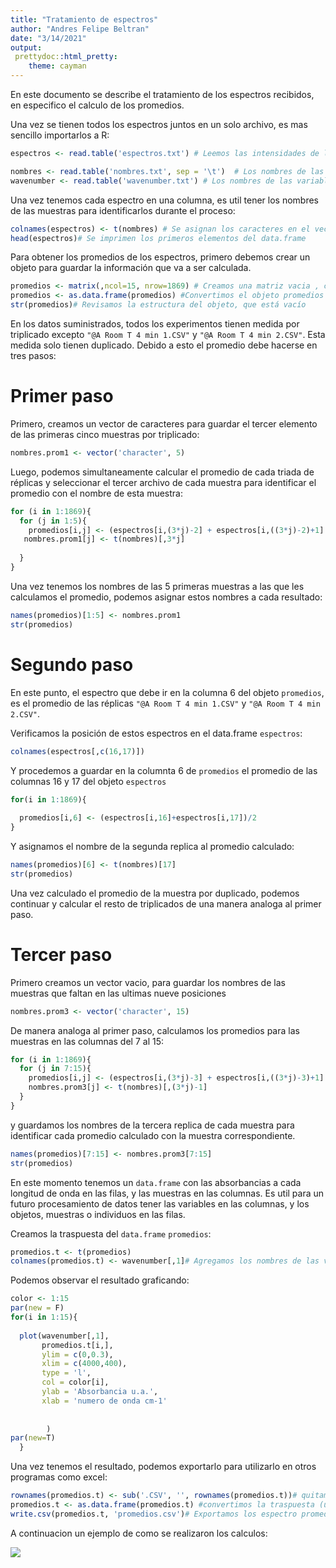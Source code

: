 ```yaml
---
title: "Tratamiento de espectros"
author: "Andres Felipe Beltran"
date: "3/14/2021"
output: 
 prettydoc::html_pretty:
    theme: cayman
---
```

En este documento se describe el tratamiento de los espectros recibidos, en especifico el calculo de los promedios.

Una vez se tienen todos los espectros juntos en un solo archivo, es mas sencillo importarlos a R:
```r
espectros <- read.table('espectros.txt') # Leemos las intensidades de los espectros

nombres <- read.table('nombres.txt', sep = '\t')  # Los nombres de las muestras
wavenumber <- read.table('wavenumber.txt') # Los nombres de las variables, los numeros de onda
```

Una vez tenemos cada espectro en una columna, es util tener los nombres de las muestras para identificarlos durante el proceso:

```r
colnames(espectros) <- t(nombres) # Se asignan los caracteres en el vector nombres a los nombres de las columnas
head(espectros)# Se imprimen los primeros elementos del data.frame
```


Para obtener los promedios de los espectros, primero debemos crear un objeto para guardar la información que va a ser calculada.


```r
promedios <- matrix(,ncol=15, nrow=1869) # Creamos una matriz vacia , con 1869 filas para cada numero de onda y 15 columnas para cada muestra promediada
promedios <- as.data.frame(promedios) #Convertimos el objeto promedios de matriz a data.frame, para poder tener valores numericos y caracteres al mismo tiempo.
str(promedios)# Revisamos la estructura del objeto, que está vacío
```

En los datos suministrados, todos los experimentos tienen medida por triplicado excepto `"@A Room T 4 min 1.CSV"` y ` "@A Room T 4 min 2.CSV"`. Esta medida solo tienen duplicado. Debido a esto el promedio debe hacerse en tres pasos:

# Primer paso

Primero, creamos un vector de caracteres para guardar el tercer elemento de las primeras cinco muestras por triplicado:
```r
nombres.prom1 <- vector('character', 5) 
```

Luego, podemos simultaneamente calcular el promedio de cada triada de réplicas y seleccionar el tercer archivo de cada muestra para identificar el promedio con el nombre de esta muestra:

```r
for (i in 1:1869){
  for (j in 1:5){
    promedios[i,j] <- (espectros[i,(3*j)-2] + espectros[i,((3*j)-2)+1] + espectros[i,(((3*j)-2)+2)])/3 
   nombres.prom1[j] <- t(nombres)[,3*j]
    
  }
}
```

Una vez tenemos los nombres de las 5 primeras muestras a las que les calculamos el promedio, podemos asignar estos nombres a cada resultado:

```r
names(promedios)[1:5] <- nombres.prom1
str(promedios)
```
# Segundo paso

En este punto, el espectro que debe ir en la columna 6 del objeto `promedios`, es el promedio de las réplicas `"@A Room T 4 min 1.CSV"` y ` "@A Room T 4 min 2.CSV"`. 

Verificamos la posición de estos espectros en el data.frame `espectros`:

```r
colnames(espectros[,c(16,17)])
```
Y procedemos a guardar en la columnta 6 de `promedios` el promedio de las columnas 16 y 17 del objeto `espectros`

```r
for(i in 1:1869){
  
  promedios[i,6] <- (espectros[i,16]+espectros[i,17])/2
}

```

Y asignamos el nombre de la segunda replica al promedio calculado:

```r
names(promedios)[6] <- t(nombres)[17]
str(promedios)
```
Una vez calculado el promedio de la muestra por duplicado, podemos continuar y calcular el resto de triplicados de una manera analoga al primer paso.

# Tercer paso

Primero creamos un vector vacio, para guardar los nombres de las muestras que faltan en las ultimas nueve posiciones 

```r
nombres.prom3 <- vector('character', 15)
```


De manera analoga al primer paso, calculamos los promedios para las muestras en las columnas del 7 al 15:

```r

for (i in 1:1869){
  for (j in 7:15){
    promedios[i,j] <- (espectros[i,(3*j)-3] + espectros[i,((3*j)-3)+1] + espectros[i,(((3*j)-3)+2)])/3 
    nombres.prom3[j] <- t(nombres)[,(3*j)-1]
  }
}		

```


y guardamos los nombres de la tercera replica de cada muestra para identificar cada promedio calculado con la muestra correspondiente.
```r
names(promedios)[7:15] <- nombres.prom3[7:15]
str(promedios)
```
En este momento tenemos un `data.frame` con las absorbancias a cada longitud de onda en las filas, y las muestras en las columnas. Es util para un futuro procesamiento de datos tener las variables en las columnas, y los objetos, muestras o individuos en las filas.

Creamos la traspuesta del `data.frame` `promedios`:

```r
promedios.t <- t(promedios)
colnames(promedios.t) <- wavenumber[,1]# Agregamos los nombres de las variables
```

Podemos observar el resultado graficando:

```r
color <- 1:15
par(new = F)
for(i in 1:15){
  
  plot(wavenumber[,1],
       promedios.t[i,],
       ylim = c(0,0.3),
       xlim = c(4000,400),
       type = 'l',
       col = color[i],
       ylab = 'Absorbancia u.a.',
       xlab = 'numero de onda cm-1'
       
       
        ) 
par(new=T)
  }

```







Una vez tenemos el resultado, podemos exportarlo para utilizarlo en otros programas como excel:

```r
rownames(promedios.t) <- sub('.CSV', '', rownames(promedios.t))# quitamos el .CSV del final de cada nombre de muestra
promedios.t <- as.data.frame(promedios.t) #convertimos la traspuesta (un objeto de clase matrix) en un data.frame
write.csv(promedios.t, 'promedios.csv')# Exportamos los espectro promediados
```


A continuacion un ejemplo de como se realizaron los calculos:

![](dibujo.jpg)


